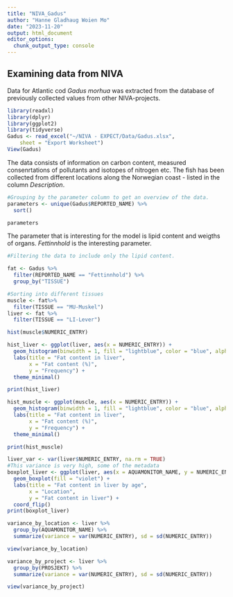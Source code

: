 ---
title: "NIVA_Gadus"
author: "Hanne Gladhaug Woien Mo"
date: "2023-11-20"
output: html_document
editor_options: 
  chunk_output_type: console
---
## Examining data from NIVA
Data for Atlantic cod *Gadus morhua* was extracted from the database of previously collected values from other NIVA-projects. 
```{r}
library(readxl)
library(dplyr)
library(ggplot2)
library(tidyverse)
Gadus <- read_excel("~/NIVA - EXPECT/Data/Gadus.xlsx", 
    sheet = "Export Worksheet")
View(Gadus)
```
The data consists of information on carbon content, measured consenrtations of pollutants and isotopes of nitrogen etc. The fish has been collected from different locations along the Norwegian coast - listed in the column *Description*.

```{r}
#Grouping by the parameter column to get an overview of the data.
parameters <- unique(Gadus$REPORTED_NAME) %>%
  sort()

parameters
```

The parameter that is interesting for the model is lipid content and weigths of organs. *Fettinnhold* is the interesting parameter. 

```{r}
#Filtering the data to include only the lipid content. 

fat <- Gadus %>% 
  filter(REPORTED_NAME == "Fettinnhold") %>% 
  group_by("TISSUE")

#Sorting into different tissues
muscle <- fat%>% 
  filter(TISSUE == "MU-Muskel") 
liver <- fat %>% 
  filter(TISSUE == "LI-Lever")

hist(muscle$NUMERIC_ENTRY)

hist_liver <- ggplot(liver, aes(x = NUMERIC_ENTRY)) +
  geom_histogram(binwidth = 1, fill = "lightblue", color = "blue", alpha = 0.7) +
  labs(title = "Fat content in liver",
       x = "Fat content (%)",
       y = "Frequency") +
  theme_minimal()

print(hist_liver)

hist_muscle <- ggplot(muscle, aes(x = NUMERIC_ENTRY)) +
  geom_histogram(binwidth = 1, fill = "lightblue", color = "blue", alpha = 0.7) +
  labs(title = "Fat content in liver",
       x = "Fat content (%)",
       y = "Frequency") +
  theme_minimal()

print(hist_muscle)
```

```{r}
liver_var <- var(liver$NUMERIC_ENTRY, na.rm = TRUE)
#This variance is very high, some of the metadata 
boxplot_liver <- ggplot(liver, aes(x = AQUAMONITOR_NAME, y = NUMERIC_ENTRY)) +
  geom_boxplot(fill = "violet") +
  labs(title = "Fat content in liver by age", 
       x = "Location",
       y = "Fat content in liver") + 
  coord_flip()
print(boxplot_liver) 
```

```{r}
variance_by_location <- liver %>%
  group_by(AQUAMONITOR_NAME) %>%
  summarize(variance = var(NUMERIC_ENTRY), sd = sd(NUMERIC_ENTRY))

view(variance_by_location)

variance_by_project <- liver %>% 
  group_by(PROSJEKT) %>% 
  summarize(variance = var(NUMERIC_ENTRY), sd = sd(NUMERIC_ENTRY))

view(variance_by_project)
```


